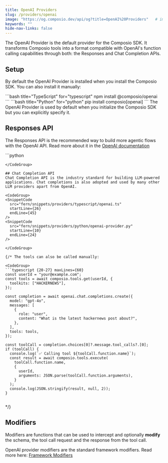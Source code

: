 ```yaml
---
title: OpenAI Providers
slug: /providers/openai
image: "https://og.composio.dev/api/og?title=OpenAI%20Providers"   # image for socials
keywords: ""
hide-nav-links: false
---
```


The OpenAI Provider is the default provider for the Composio SDK. It transforms Composio tools into a format compatible with OpenAI's function calling capabilities through both: the Responses and Chat Completion APIs.

## Setup
By default the OpenAI Provider is installed when you install the Composio SDK. You can also install it manually:

<CodeGroup>
```bash title="TypeScript" for="typescript"
npm install @composio/openai
```
```bash title="Python" for="python"
pip install composio[openai]
```
</CodeGroup>
The OpenAI Provider is used by default when you initialize the Composio SDK but you can explicitly specify it.

<CodeGroup>
<SnippetCode
  src="fern/snippets/providers/typescript/openai.ts"
  startLine={1}
  endLine={7}
/>
<SnippetCode
  src="fern/snippets/providers/python/openai-provider.py"
  startLine={1}
  endLine={8}
/>
</CodeGroup>

## Responses API
The Responses API is the recommended way to build more agentic flows with the OpenAI API. Read more about it in the [OpenAI documentation](https://platform.openai.com/docs/guides/responses-vs-chat-completions)

<CodeGroup>
<SnippetCode
  src="fern/snippets/providers/typescript/openai.ts"
  startLine={5}
  endLine={24}
/>
```python

```
</CodeGroup>

## Chat Completion API
Chat Completion API is the industry standard for building LLM-powered applications. Chat completions is also adopted and used by many other LLM providers apart from OpenAI.

<CodeGroup>
<SnippetCode
  src="fern/snippets/providers/typescript/openai.ts"
  startLine={26}
  endLine={45}
/>
<SnippetCode
  src="fern/snippets/providers/python/openai-provider.py"
  startLine={10}
  endLine={24}
/>

</CodeGroup>

{/* The tools can also be called manually:

<CodeGroup>
```typescript {20-27} maxLines={60}
const userId = "your@example.com";
const tools = await composio.tools.get(userId, {
  toolkits: ["HACKERNEWS"],
});

const completion = await openai.chat.completions.create({
  model: "gpt-4o",
  messages: [
    {
      role: "user",
      content: "What is the latest hackernews post about?",
    },
  ],
  tools: tools,
});

const toolCall = completion.choices[0]?.message.tool_calls?.[0];
if (toolCall) {
  console.log(`✅ Calling tool ${toolCall.function.name}`);
  const result = await composio.tools.execute(
    toolCall.function.name,
    {
      userId,
      arguments: JSON.parse(toolCall.function.arguments),
    }
  );
  console.log(JSON.stringify(result, null, 2));
}
```

```python

```
</CodeGroup> */}

## Modifiers
Modifiers are functions that can be used to intercept and optionally **modify** the schema, the tool call request and the response from the tool call.

OpenAI provider modifiers are the standard framework modifiers.
Read more here: [Framework Modifiers](/docs/modifiers/schema-modifiers)

